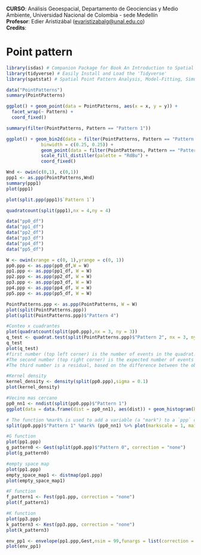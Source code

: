 **CURSO**: Análisis Geoespacial, Departamento de Geociencias y Medio Ambiente, Universidad Nacional de Colombia - sede Medellín\
**Profesor**: Edier Aristizábal ([evaristizabalg\@unal.edu.co](mailto:evaristizabalg@unal.edu.co){.email})\
**Credits**: 

# Point pattern

```r
library(isdas) # Companion Package for Book An Introduction to Spatial Data Analysis and Statistics
library(tidyverse) # Easily Install and Load the 'Tidyverse'
library(spatstat) # Spatial Point Pattern Analysis, Model-Fitting, Simulation, Tests
```

```r
data("PointPatterns")
summary(PointPatterns)
```

```r
ggplot() + geom_point(data = PointPatterns, aes(x = x, y = y)) + 
  facet_wrap(~ Pattern) +
  coord_fixed()
```

```r
summary(filter(PointPatterns, Pattern == "Pattern 1"))
```

```r
ggplot() + geom_bin2d(data = filter(PointPatterns, Pattern == "Pattern 1"), aes(x = x, y = y),
             binwidth = c(0.25, 0.25)) +
             geom_point(data = filter(PointPatterns, Pattern == "Pattern 1"), aes(x = x, y = y)) + 
             scale_fill_distiller(palette = "RdBu") + 
             coord_fixed()
```

```r
Wnd <- owin(c(0,1), c(0,1)) 
ppp1 <- as.ppp(PointPatterns,Wnd)
summary(ppp1)
plot(ppp1)
```

```r
plot(split.ppp(ppp1)$`Pattern 1`)
```

```r
quadratcount(split(ppp1),nx = 4,ny = 4)

data("pp0_df")
data("pp1_df")
data("pp2_df")
data("pp3_df")
data("pp4_df")
data("pp5_df")
```

```r
W <- owin(xrange = c(0, 1),yrange = c(0, 1))
pp0.ppp <- as.ppp(pp0_df,W = W)
pp1.ppp <- as.ppp(pp1_df, W = W)
pp2.ppp <- as.ppp(pp2_df, W = W)
pp3.ppp <- as.ppp(pp3_df, W = W)
pp4.ppp <- as.ppp(pp4_df, W = W)
pp5.ppp <- as.ppp(pp5_df, W = W)

PointPatterns.ppp <- as.ppp(PointPatterns, W = W)
plot(split(PointPatterns.ppp))
plot(split(PointPatterns.ppp)$"Pattern 4")
```

```r
#Conteo x cuadrantes
plot(quadratcount(split(pp0.ppp),nx = 3, ny = 3))
q_test <- quadrat.test(split(PointPatterns.ppp)$"Pattern 2", nx = 3, ny = 3)
q_test
plot(q_test)
#first number (top left corner) is the number of events in the quadrat. 
#The second number (top right corner) is the expected number of events for a null landscape. 
#The third number is a residual, based on the difference between the observed and expected number of events. 
```

```r
#Kernel density
kernel_density <- density(split(pp0.ppp),sigma = 0.1)
plot(kernel_density)
```

```r
#Vecino mas cercano
pp0_nn1 <- nndist(split(pp0.ppp)$"Pattern 1")
ggplot(data = data.frame(dist = pp0_nn1), aes(dist)) + geom_histogram(binwidth = 0.03)
```

```r
# The function %mark% is used to add a variable (a "mark") to a `ppp` object. In this example, the variable we are adding to "Pattern 1" is the distance from the event to its nearest neighbor, as calculated above
split(pp0.ppp)$"Pattern 1" %mark% (pp0_nn1) %>% plot(markscale = 1, main = "Stienen diagram")
```

```r
#G function
plot(pp1.ppp)
g_pattern0 <- Gest(split(pp0.ppp)$"Pattern 0", correction = "none")
plot(g_pattern0)
```

```r
#empty space map
plot(pp1.ppp)
empty_space_map1 <- distmap(pp1.ppp) 
plot(empty_space_map1)
```

```r
#F function
f_pattern1 <- Fest(pp1.ppp, correction = "none")
plot(f_pattern1)
```

```r
#K function
plot(pp3.ppp)
k_pattern3 <- Kest(pp3.ppp, correction = "none")
plot(k_pattern3)
```

```r
env_pp1 <- envelope(pp1.ppp,Gest,nsim = 99,funargs = list(correction = "none"))
plot(env_pp1)
```
